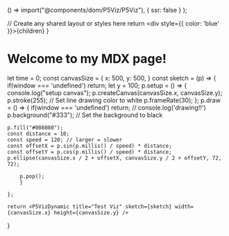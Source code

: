 
  () => import("@components/dom/P5Viz/P5Viz"),
  { ssr: false }
);

  // Create any shared layout or styles here
  return <div style={{ color: 'blue' }}>{children}</div>
}
 
# Welcome to my MDX page!

  let time = 0;
    const canvasSize = { 
        x: 500,
        y: 500,
    }
    const sketch = (p) => {
    if(window === 'undefined') return;
    let y = 100;
    p.setup = () => {
    console.log("setup canvas");
    p.createCanvas(canvasSize.x, canvasSize.y);
    p.stroke(255); // Set line drawing color to white
    p.frameRate(30);
    };
    p.draw = () => {
    if(window === 'undefined') return;
    // console.log('drawing!!')
    p.background("#333"); // Set the background to black
    
    p.fill("#008080");
    const distance = 10;
    const speed = 120; // larger = slower
    const offsetX = p.sin(p.millis() / speed) * distance; 
    const offsetY = p.cos(p.millis() / speed) * distance; 
    p.ellipse(canvasSize.x / 2 + offsetX, canvasSize.y / 2 + offsetY, 72, 72);

        p.pop();
        }

    };

    return <P5VizDynamic title="Test Viz" sketch={sketch} width={canvasSize.x} height={canvasSize.y} />

}

<TestViz />
